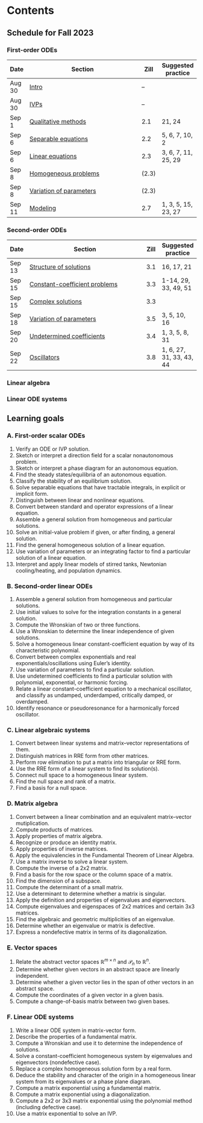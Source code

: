 # Contents {.unnumbered}

:::: {.content-visible unless-format="pdf"}

## Schedule for Fall 2023

### First-order ODEs

| Date   | Section                                                     | Zill  | Suggested practice |
| ------ | ----------------------------------------------------------- | ----- | ------------------ |
| Aug 30  | [Intro](ivp_first_order)                                | --    |                    |
| Aug 30  | [IVPs](ivp_first_order.html#initial-value-problems)                                     | --    |                    |
| Sep 1  | [Qualitative methods](ivp_first_order.html#qualitative-methods)              | 2.1   |   21, 24                 |
| Sep 6  | [Separable equations](ivp_first_order.html#separable-equations)                | 2.2   |   5, 6, 7, 10, 2                 |
| Sep 6  | [Linear equations](ivp_first_order.html#linear-equations)                      | 2.3   |   3, 6, 7, 11, 25, 29   |
| Sep 8 | [Homogeneous problems](ivp_first_order.html#sec-first-order-homogeneous1)             | (2.3) |                    |
| Sep 8 | [Variation of parameters](ivp_first_order.html#sec-first-order-vop) | (2.3) |                    |
| Sep 11 | [Modeling](ivp_first_order.html#modeling)                            | 2.7   |  1, 3, 5, 15, 23, 27                  |

### Second-order ODEs

| Date   | Section                                                       | Zill | Suggested practice |
| ------ | ------------------------------------------------------------- | ---- | ------------------ |
| Sep 13 | [Structure of solutions](ivp_second_order.html#sec-second-linear)             | 3.1  |  16, 17, 21           |
| Sep 15 | [Constant-coefficient problems](ivp_second_order.html#sec-second-const_coeff)    | 3.3  |  1-14, 29, 33, 49, 51                  |
| Sep 15 | [Complex solutions](ivp_second_order.html#sec-second-complex)                    | 3.3  |                    |
| Sep 18 | [Variation of parameters](ivp_second_order.html#sec-second-vop) | 3.5  |   3, 5, 10, 16                 |
| Sep 20 | [Undetermined coefficients](ivp_second_order.html#undetermined-coefficients)       | 3.4  |    1, 3, 5, 8, 31                |
| Sep 22 | [Oscillators](ivp_second_order.html#sec-second-oscillators)                      | 3.8  |   1,  6, 27, 31, 33, 43, 44                 |

### Linear algebra

<!-- | Date   | Section                                          | Poole                | Suggested practice |
| ------ | ------------------------------------------------ | -------------------- | ------------------ |
| Sep 27 | [Intro to linear systems](linear_system/problem) | 2.1                  |  1-5, 19, 20, 21, 27-30, 31            |
| Sep 29 | [Row elimination](linear_system/row_elimination) | 2.2                  |   1-8 (RRE only), 9-14 (RRE only), 25-28, 35-38, 40-41  |
| Oct 1  | **EXAM 1**                                       | Goals A1–A13, B1–B10 |                    |
| Oct 4  | [Elimination/RRE form](linear_system/RREF)       | 2.2                  |                    |
| Oct 6  | [RRE form](linear_system/RREF)                   | 2.2                  |                    |
| Oct 8  | [Homogeneous systems](linear_system/nullspace)   | 2.2, 2.3             |   1-4, 7, 9, 11, 22-27                 |
| Oct 11 | [Algebraic operations](matrix/operations)        | 3.1                  |  1, 3, 5, 7, 11, 21-22, 40    |
| Oct 13 | [Algebraic operations](matrix/operations)        | 3.1, 3.2             |   23, 28     |
| Oct 18 | [Identity and inverse](matrix/inverse)           | 3.3                  |   1-4 (any method), 13a,  42a, 43a       |
| Oct 20 | [Subspaces](matrix/subspaces)                    | 3.5                  | (no row spaces) 11-12, 17-20, 27-28, 35-38, 43, 45-46     |
| Oct 22 | [Determinants](matrix/determinants)              | 4.2                  |   7-12, 45, 47, 49, 50, 57-58  |
| Oct 25 | [Eigenvalues (properties)](matrix/eigenvalues)   | 4.1                  |   1-4, 11-12, 27-28, 36  |
| Oct 27 | [Eigenvalues (computing)](matrix/computing)      | 4.3                  |   1-3, 10, 23                  |
| Oct 29 |  Review       | 4.4                  |                    |
| Nov 1  | [Diagonalization](matrix/diagonalization)                  | 4.4                  |  5-6, 8-10, 17, 19   |
| Nov 3  | **EXAM 2**                                       | Goals C1–C7, D1–D12  |                    |
| Nov 5  | [Vector spaces](space/vectors)                    | 6.1                  | 1, 2, 9, 28, 31, 35, 36, 51-52, 53-54   |
| Nov 8  | [Span, independence, basis](space/basis)         | 6.1, 6.2             |  1-3, 5-7, 18-19, 22-24, 28-29, 51-52  |
| Nov 10 | [Change of basis](space/change)                  | 6.3                  |  1-3, 5-7   | -->

### Linear ODE systems

<!-- | Date   | Section                                             | Zill      | Suggested practice |
| ------ | --------------------------------------------------- | --------- | ------------------ |
| Nov 12 | [ODE systems](ode_system/intro)              | (10.1)      |                    |
| Nov 15 | [Linear ODE systems](ode_system/structure)          | 10.1      |   1-6, 7, 11-12, 17-19    |
| Nov 17 | [Homogeneous c-c systems](ode_system/const_coeff)   | 10.2      | 1, 5-6, 10, 31, 35-37   |
| Nov 19 | [Phase plane and stability](ode_system/phase_plane) | 11.2      |  1-5 (part a), 9-16, 19    |
| Nov 29 | Review                                              |           |                    |
| Dec 1  | **EXAM 3**                                          | Goals D13–17, E1–5, F1–5 |                    |
| Dec 3  | [Matrix exponential](ode_system/matrix_exp)          | 10.5      |  2, 6, 19-21, 25      |
| Dec 6  | Matrix exponential                                  |         |                    |
| Dec 8  | [Linearization](ode_system/linearization)           | 11.3      |                    |
| Dec 10 |   Review                                     |           |                    | -->
<!-- 
## End-of-chapter review problems

Note: Both textbooks have dedicated chapter review problems. 

* Zill, Chapter 1 Review: 7-12, 25, 35-36
* Zill, Chapter 2 Review: 5 (skip semi-stable), 13, 26a, 30, 32
* Poole, Chapter 2 Review: 2, 3, 4, 7, 10, 12, 13, 15, 19 -->

## Learning goals

### A. First-order scalar ODEs
1. Verify an ODE or IVP solution.
2. Sketch or interpret a direction field for a scalar nonautonomous problem.
3. Sketch or interpret a phase diagram for an autonomous equation.
4. Find the steady states/equilibria of an autonomous equation.
5. Classify the stability of an equilibrium solution.
6. Solve separable equations that have tractable integrals, in explicit or implicit form.
7. Distinguish between linear and nonlinear equations.
8. Convert between standard and operator expressions of a linear equation.
9. Assemble a general solution from homogeneous and particular solutions.
10. Solve an initial-value problem if given, or after finding, a general solution.
11. Find the general homogeneous solution of a linear equation.
12. Use variation of parameters or an integrating factor to find a particular solution of a linear equation.
13. Interpret and apply linear models of stirred tanks, Newtonian cooling/heating, and population dynamics.

### B. Second-order linear ODEs
1. Assemble a general solution from homogeneous and particular solutions.
2. Use initial values to solve for the integration constants in a general solution.  
3. Compute the Wronskian of two or three functions.
4. Use a Wronskian to determine the linear independence of given solutions.
5. Solve a homogeneous linear constant-coefficient equation by way of its characteristic polynomial.
6. Convert between complex exponentials and real exponentials/oscillations using Euler's identity.
7. Use variation of parameters to find a particular solution.
8. Use undetermined coefficients to find a particular solution with polynomial, exponential, or harmonic forcing.
9. Relate a linear constant-coefficient equation to a mechanical oscillator, and classify as undamped, underdamped, critically damped, or overdamped. 
10. Identify resonance or pseudoresonance for a harmonically forced oscillator.

### C. Linear algebraic systems

1. Convert between linear systems and matrix–vector representations of them.
2. Distinguish matrices in RRE form from other matrices.
3. Perform row elimination to put a matrix into triangular or RRE form.
4. Use the RRE form of a linear system to find its solution(s).
5. Connect null space to a homogeneous linear system.
6. Find the null space and rank of a matrix.
7. Find a basis for a null space.

### D. Matrix algebra

1. Convert between a linear combination and an equivalent matrix–vector mutiplication.
2. Compute products of matrices.
3. Apply properties of matrix algebra.
4. Recognize or produce an identity matrix.
5. Apply properties of inverse matrices.
6. Apply the equivalencies in the Fundamental Theorem of Linear Algebra.
7. Use a matrix inverse to solve a linear system. 
8. Compute the inverse of a 2x2 matrix.
9. Find a basis for the row space or the column space of a matrix.
10. Find the dimension of a subspace.
11. Compute the determinant of a small matrix.
12. Use a determinant to determine whether a matrix is singular.
13. Apply the definition and properties of eigenvalues and eigenvectors.
14. Compute eigenvalues and eigenspaces of 2x2 matrices and certain 3x3 matrices. 
15. Find the algebraic and geometric multiplicities of an eigenvalue.
16. Determine whether an eigenvalue or matrix is defective.
17. Express a nondefective matrix in terms of its diagonalization.

### E. Vector spaces

1. Relate the abstract vector spaces $\mathbb{R}^{m\times n}$ and $\mathcal{P}_n$ to $\mathbb{R}^n$.
2. Determine whether given vectors in an abstract space are linearly independent.
3. Determine whether a given vector lies in the span of other vectors in an abstract space.
4. Compute the coordinates of a given vector in a given basis.
5. Compute a change-of-basis matrix between two given bases.

### F. Linear ODE systems

1. Write a linear ODE system in matrix-vector form.
2. Describe the properties of a fundamental matrix.
3. Compute a Wronskian and use it to determine the independence of solutions.
4. Solve a constant-coefficient homogeneous system by eigenvalues and eigenvectors (nondefective case).
5. Replace a complex homogeneous solution form by a real form.
6. Deduce the stability and character of the origin in a homogeneous linear system from its eigenvalues or a phase plane diagram.
7. Compute a matrix exponential using a fundamental matrix.
8. Compute a matrix exponential using a diagonalization.
9. Compute a 2x2 or 3x3 matrix exponential using the polynomial method (including defective case).
10. Use a matrix exponential to solve an IVP.

::::